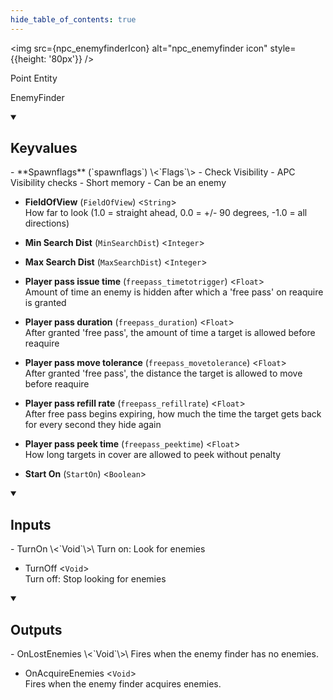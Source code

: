 ```yaml
---
hide_table_of_contents: true
---
```



<img src={npc_enemyfinderIcon} alt="npc_enemyfinder icon" style={{height: '80px'}} />

Point Entity

EnemyFinder

<details open>
<summary><h2>Keyvalues</h2></summary>
- **Spawnflags** (`spawnflags`) \<`Flags`\>
  - Check Visibility 
  - APC Visibility checks 
  - Short memory 
  - Can be an enemy 


- **FieldOfView** (`FieldOfView`) \<`String`\>\
How far to look (1.0 = straight ahead, 0.0 = +/- 90 degrees, -1.0 = all directions)

- **Min Search Dist** (`MinSearchDist`) \<`Integer`\>

- **Max Search Dist** (`MaxSearchDist`) \<`Integer`\>

- **Player pass issue time** (`freepass_timetotrigger`) \<`Float`\>\
Amount of time an enemy is hidden after which a 'free pass' on reaquire is granted

- **Player pass duration** (`freepass_duration`) \<`Float`\>\
After granted 'free pass', the amount of time a target is allowed before reaquire

- **Player pass move tolerance** (`freepass_movetolerance`) \<`Float`\>\
After granted 'free pass', the distance the target is allowed to move before reaquire

- **Player pass refill rate** (`freepass_refillrate`) \<`Float`\>\
After free pass begins expiring, how much the time the target gets back for every second they hide again

- **Player pass peek time** (`freepass_peektime`) \<`Float`\>\
How long targets in cover are allowed to peek without penalty

- **Start On** (`StartOn`) \<`Boolean`\>


 </details>
<details open>
<summary><h2>Inputs</h2></summary>
- TurnOn \<`Void`\>\
Turn on: Look for enemies

- TurnOff \<`Void`\>\
Turn off: Stop looking for enemies


 </details>
<details open>
<summary><h2>Outputs</h2></summary>
- OnLostEnemies \<`Void`\>\
Fires when the enemy finder has no enemies.

- OnAcquireEnemies \<`Void`\>\
Fires when the enemy finder acquires enemies.


 </details>